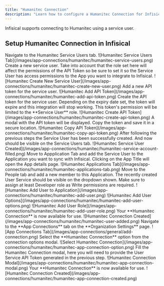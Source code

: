 ```yaml
---
title: "Humanitec Connection"
description: "Learn how to configure a Humanitec Connection for Infisical."
---
```


Infisical supports connecting to Humanitec using a service user.

## Setup Humanitec Connection in Infisical

<Steps>
    <Step title="Move to Service Users on Humanitec">
        Navigate to the Humanitec Service Users tab.
        ![Humanitec Service Users Tab](/images/app-connections/humanitec/humanitec-service-users.png)
    </Step>
    <Step title="Create a Service User">
        Create a new service user. Take into account that the role set here will affect the permissions of the API Token so be sure to set it so the Service User has access permissions to the App you want to integrate to Infisical.
        ![Humanitec Create New Service User](/images/app-connections/humanitec/humanitec-create-new-user.png)
    </Step>
    <Step title="Add API Token for the Service User">
        Add a new API token for the service user.
        ![Humanitec Add API Token](/images/app-connections/humanitec/humanitec-add-api-token.png)
    </Step>
    <Step title="Create the API Token for the Service User">
        Create the API token for the service user. Depending on the expiry date set, the token will expire and this integration will stop working.
        This token's permission will be limited to the **Service User** role.
        ![Humanitec Create API Token](/images/app-connections/humanitec/humanitec-create-api-token.png)
    </Step>
    <Step title="Copy the API Token">
        A modal with the API token will be displayed. Copy the token and save it in a secure location.
        ![Humanitec Copy API Token](/images/app-connections/humanitec/humanitec-copy-api-token.png)
    </Step>
    <Step title="Service User has been successfully created">
        After following the previous steps the Service User has been successfully created. And now should be visible on the Service Users tab.
        ![Humanitec Service User Created](/images/app-connections/humanitec/humanitec-service-account-filled.png)
    </Step>
    <Step title="Add Service User to Application">
        Move to Appplication Tab and add the Service User to the Application you want to sync with Infisical.
        Clicking on the App Title will open the App details page.
        ![Humanitec Applications Tab](/images/app-connections/humanitec/humanitec-applications-tab.png)
    </Step>
    <Step title="Add new member to this Application">
        Move to the People tab and add a new member to this Application. The recently created User Service should be visible on the dropdown shown.
        Make sure to assign at least Developer role as Write permissions are required.
        ![Humanitec Add User to Application](/images/app-connections/humanitec/humanitec-add-user.png)
        ![Humanitec Add User Options](/images/app-connections/humanitec/humanitec-add-user-options.png)
        ![Humanitec Add User Role](/images/app-connections/humanitec/humanitec-add-user-role.png)
    </Step>
    <Step title="Connection Created">
        Your **Humanitec Connection** is now available for use.
        ![Humanitec Connection Created](/images/app-connections/humanitec/humanitec-user-added.png)
    </Step>
    <Step title="Navigate to App Connections">
        Navigate to the **App Connections** tab on the **Organization Settings** page.
        ![App Connections Tab](/images/app-connections/general/add-connection.png)
    </Step>
    <Step title="Add Connection">
        Select the **Humanitec Connection** option from the connection options modal.
        ![Select Humanitec Connection](/images/app-connections/humanitec/humanitec-app-connection-option.png)
    </Step>
    <Step title="Fill the Humanitec Connection Modal">
        Fill the Humanitec Connection modal, here you will need to provide the User Service API Token generated in the previous step.
        ![Humanitec Connection Modal](/images/app-connections/humanitec/humanitec-app-connection-modal.png)
    </Step>
    <Step title="Connection Created">
        Your **Humanitec Connection** is now available for use.
        ![Humanitec Connection Created](/images/app-connections/humanitec/humanitec-app-connection-created.png)
    </Step>
</Steps>
